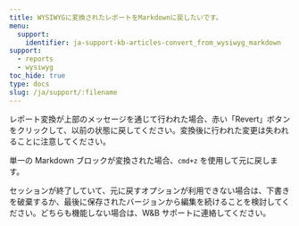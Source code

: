 ```yaml
---
title: WYSIWYGに変換されたレポートをMarkdownに戻したいです。
menu:
  support:
    identifier: ja-support-kb-articles-convert_from_wysiwyg_markdown
support:
  - reports
  - wysiwyg
toc_hide: true
type: docs
slug: /ja/support/:filename
---
```

レポート変換が上部のメッセージを通じて行われた場合、赤い「Revert」ボタンをクリックして、以前の状態に戻してください。変換後に行われた変更は失われることに注意してください。

単一の Markdown ブロックが変換された場合、`cmd+z` を使用して元に戻します。

セッションが終了していて、元に戻すオプションが利用できない場合は、下書きを破棄するか、最後に保存されたバージョンから編集を続けることを検討してください。どちらも機能しない場合は、W&B サポートに連絡してください。